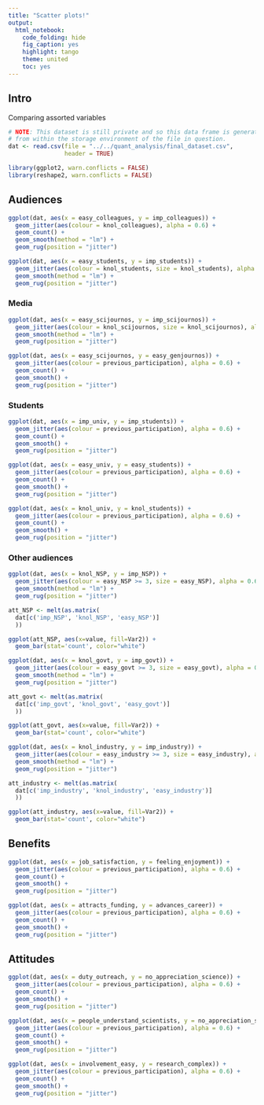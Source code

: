 ```yaml
---
title: "Scatter plots!"
output: 
  html_notebook: 
    code_folding: hide
    fig_caption: yes
    highlight: tango
    theme: united
    toc: yes
---
```


## Intro

Comparing assorted variables

```r
# NOTE: This dataset is still private and so this data frame is generated
# from within the storage environment of the file in question.
dat <- read.csv(file = "../../quant_analysis/final_dataset.csv", 
                header = TRUE)

library(ggplot2, warn.conflicts = FALSE)
library(reshape2, warn.conflicts = FALSE)
```

## Audiences

```r
ggplot(dat, aes(x = easy_colleagues, y = imp_colleagues)) + 
  geom_jitter(aes(colour = knol_colleagues), alpha = 0.6) + 
  geom_count() + 
  geom_smooth(method = "lm") + 
  geom_rug(position = "jitter")
```

```r
ggplot(dat, aes(x = easy_students, y = imp_students)) + 
  geom_jitter(aes(colour = knol_students, size = knol_students), alpha = 0.6) + 
  geom_smooth(method = "lm") + 
  geom_rug(position = "jitter")
```

### Media

```r
ggplot(dat, aes(x = easy_scijournos, y = imp_scijournos)) + 
  geom_jitter(aes(colour = knol_scijournos, size = knol_scijournos), alpha = 0.6) + 
  geom_smooth(method = "lm") + 
  geom_rug(position = "jitter")
```

```r
ggplot(dat, aes(x = easy_scijournos, y = easy_genjournos)) + 
  geom_jitter(aes(colour = previous_participation), alpha = 0.6) + 
  geom_count() + 
  geom_smooth() + 
  geom_rug(position = "jitter")
```

### Students

```r
ggplot(dat, aes(x = imp_univ, y = imp_students)) + 
  geom_jitter(aes(colour = previous_participation), alpha = 0.6) + 
  geom_count() + 
  geom_smooth() + 
  geom_rug(position = "jitter")
```

```r
ggplot(dat, aes(x = easy_univ, y = easy_students)) + 
  geom_jitter(aes(colour = previous_participation), alpha = 0.6) + 
  geom_count() + 
  geom_smooth() + 
  geom_rug(position = "jitter")
```

```r
ggplot(dat, aes(x = knol_univ, y = knol_students)) + 
  geom_jitter(aes(colour = previous_participation), alpha = 0.6) + 
  geom_count() + 
  geom_smooth() + 
  geom_rug(position = "jitter")
```

### Other audiences

```r
ggplot(dat, aes(x = knol_NSP, y = imp_NSP)) + 
  geom_jitter(aes(colour = easy_NSP >= 3, size = easy_NSP), alpha = 0.6) + 
  geom_smooth(method = "lm") + 
  geom_rug(position = "jitter")
```

```r
att_NSP <- melt(as.matrix(
  dat[c('imp_NSP', 'knol_NSP', 'easy_NSP')]
  ))

ggplot(att_NSP, aes(x=value, fill=Var2)) + 
  geom_bar(stat='count', color="white")

```

```r
ggplot(dat, aes(x = knol_govt, y = imp_govt)) + 
  geom_jitter(aes(colour = easy_govt >= 3, size = easy_govt), alpha = 0.6) + 
  geom_smooth(method = "lm") + 
  geom_rug(position = "jitter")
```

```r
att_govt <- melt(as.matrix(
  dat[c('imp_govt', 'knol_govt', 'easy_govt')]
  ))

ggplot(att_govt, aes(x=value, fill=Var2)) + 
  geom_bar(stat='count', color="white")

```

```r
ggplot(dat, aes(x = knol_industry, y = imp_industry)) + 
  geom_jitter(aes(colour = easy_industry >= 3, size = easy_industry), alpha = 0.6) + 
  geom_smooth(method = "lm") + 
  geom_rug(position = "jitter")
```

```r
att_industry <- melt(as.matrix(
  dat[c('imp_industry', 'knol_industry', 'easy_industry')]
  ))

ggplot(att_industry, aes(x=value, fill=Var2)) + 
  geom_bar(stat='count', color="white")

```

## Benefits

```r
ggplot(dat, aes(x = job_satisfaction, y = feeling_enjoyment)) + 
  geom_jitter(aes(colour = previous_participation), alpha = 0.6) + 
  geom_count() + 
  geom_smooth() + 
  geom_rug(position = "jitter")
```

```r
ggplot(dat, aes(x = attracts_funding, y = advances_career)) + 
  geom_jitter(aes(colour = previous_participation), alpha = 0.6) + 
  geom_count() + 
  geom_smooth() + 
  geom_rug(position = "jitter")
```

## Attitudes

```r
ggplot(dat, aes(x = duty_outreach, y = no_appreciation_science)) + 
  geom_jitter(aes(colour = previous_participation), alpha = 0.6) + 
  geom_count() + 
  geom_smooth() + 
  geom_rug(position = "jitter")
```

```r
ggplot(dat, aes(x = people_understand_scientists, y = no_appreciation_science)) + 
  geom_jitter(aes(colour = previous_participation), alpha = 0.6) + 
  geom_count() + 
  geom_smooth() + 
  geom_rug(position = "jitter")
```

```r
ggplot(dat, aes(x = involvement_easy, y = research_complex)) + 
  geom_jitter(aes(colour = previous_participation), alpha = 0.6) + 
  geom_count() + 
  geom_smooth() + 
  geom_rug(position = "jitter")
```
